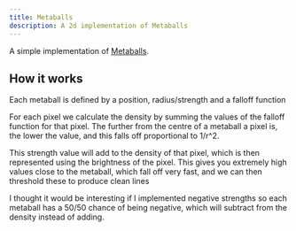 ```yaml
---
title: Metaballs
description: A 2d implementation of Metaballs
---
```

A simple implementation of [Metaballs](https://en.wikipedia.org/wiki/Metaballs).

## How it works

Each metaball is defined by a position, radius/strength and a falloff function

For each pixel we calculate the density by summing the values of the falloff function for that pixel.
The further from the centre of a metaball a pixel is, the lower the value, and this falls off proportional to 1/r^2.

This strength value will add to the density of that pixel, which is then represented using the brightness of the pixel.
This gives you extremely high values close to the metaball, which fall off very fast, and we can then threshold these to produce clean lines

I thought it would be interesting if I implemented negative strengths
so each metaball has a 50/50 chance of being negative, which will subtract from the density instead of adding.

